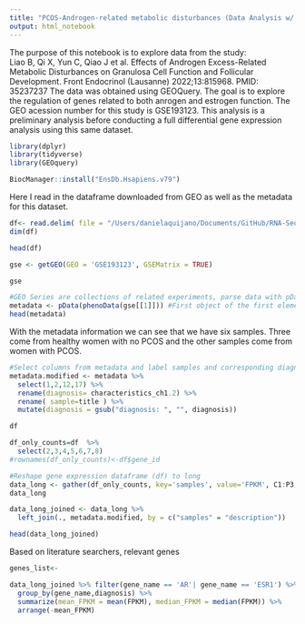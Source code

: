 ```yaml
---
title: "PCOS-Androgen-related metabolic disturbances (Data Analysis w/ GEO Query)"
output: html_notebook
---
```


The purpose of this notebook is to explore data from the study: 	
Liao B, Qi X, Yun C, Qiao J et al. Effects of Androgen Excess-Related Metabolic Disturbances on Granulosa Cell Function and Follicular Development. Front Endocrinol (Lausanne) 2022;13:815968. PMID: 35237237
The data was obtained using GEOQuery. The goal is to explore the regulation of genes related to both anrogen and estrogen function. The GEO acession number for this study is GSE193123. This analysis is a preliminary analysis before conducting a full differential gene expression analysis using this same dataset. 
```r
library(dplyr)
library(tidyverse)
library(GEOquery)
```
```r
BiocManager::install("EnsDb.Hsapiens.v79")
```

Here I read in the dataframe downloaded from GEO as well as the metadata for this dataset. 
```r
df<- read.delim( file = "/Users/danielaquijano/Documents/GitHub/RNA-Seq-Workflows/GSE193123_gene_fpkm.txt",sep="\t")
dim(df)
```
```r
head(df)
```
```r
gse <- getGEO(GEO = 'GSE193123', GSEMatrix = TRUE)
```
```r
gse
```
```r
#GEO Series are collections of related experiments, parse data with pData()
metadata <- pData(phenoData(gse[[1]])) #First object of the first element in the list. 
head(metadata)
```
With the metadata information we can see that we have six samples. Three come from healthy women with no PCOS and the other samples come from women with PCOS.


```r
#Select columns from metadata and label samples and corresponding diagnosis
metadata.modified <- metadata %>%
  select(1,2,12,17) %>% 
  rename(diagnosis= characteristics_ch1.2) %>%
  rename( sample=title ) %>%
  mutate(diagnosis = gsub("diagnosis: ", "", diagnosis)) 
```
```r
df
```
```r
df_only_counts=df  %>%
  select(2,3,4,5,6,7,8) 
#rownames(df_only_counts)<-df$gene_id
```

```r
#Reshape gene expression dataframe (df) to long 
data_long <- gather(df_only_counts, key='samples', value='FPKM', C1:P3, factor_key=TRUE)
data_long
```
```r
data_long_joined <- data_long %>%
  left_join(., metadata.modified, by = c("samples" = "description")) 
```
```r
head(data_long_joined)
```
Based on literature searchers, relevant genes
```r
genes_list<-
```

```r
data_long_joined %>% filter(gene_name == 'AR'| gene_name == 'ESR1') %>%
  group_by(gene_name,diagnosis) %>%
  summarize(mean_FPKM = mean(FPKM), median_FPKM = median(FPKM)) %>%
  arrange(-mean_FPKM)
```


